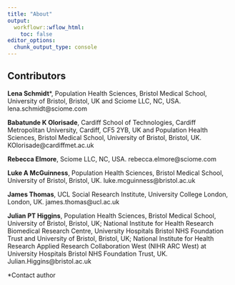 ```yaml
---
title: "About"
output:
  workflowr::wflow_html:
    toc: false
editor_options:
  chunk_output_type: console
---
```


## Contributors

__Lena Schmidt__*, Population Health Sciences, Bristol Medical School, University of Bristol, Bristol, UK and Sciome LLC, NC, USA. lena.schmidt@sciome.com

__Babatunde K Olorisade__, Cardiff School of Technologies, Cardiff Metropolitan University, Cardiff, CF5 2YB, UK and Population Health Sciences, Bristol Medical School, University of Bristol, Bristol, UK. KOlorisade@cardiffmet.ac.uk

__Rebecca Elmore__, Sciome LLC, NC, USA. rebecca.elmore@sciome.com

__Luke A McGuinness__, Population Health Sciences, Bristol Medical School, University of Bristol, Bristol, UK. luke.mcguinness@bristol.ac.uk

__James Thomas__, UCL Social Research Institute, University College London, London, UK. james.thomas@ucl.ac.uk

__Julian PT Higgins__, Population Health Sciences, Bristol Medical School, University of Bristol, Bristol, UK; National Institute for Health Research Biomedical Research Centre, University Hospitals Bristol NHS Foundation Trust and University of Bristol, Bristol, UK; National Institute for Health Research Applied Research Collaboration West (NIHR ARC West) at University Hospitals Bristol NHS Foundation Trust, UK. Julian.Higgins@bristol.ac.uk


*Contact author